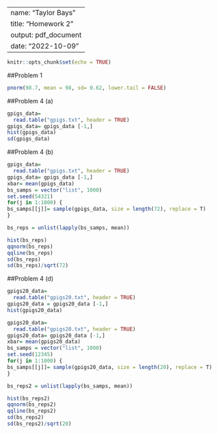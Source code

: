 --
name: "Taylor Bays"
title: "Homework 2"
output: pdf_document
date: "2022-10-09"
---

```r
knitr::opts_chunk$set(echo = TRUE)
```

##Problem 1

```r
pnorm(98.7, mean = 98, sd= 0.62, lower.tail = FALSE)
```

##Problem 4 (a)
```r
gpigs_data=
  read.table("gpigs.txt", header = TRUE)
gpigs_data= gpigs_data [-1,]
hist(gpigs_data)
sd(gpigs_data)
```
##Problem 4 (b)
```r
gpigs_data=
  read.table("gpigs.txt", header = TRUE)
gpigs_data= gpigs_data [-1,]
xbar= mean(gpigs_data)
bs_samps = vector("list", 1000)
set.seed(54321)
for(j in 1:1000) {
bs_samps[[j]]= sample(gpigs_data, size = length(72), replace = T)
}

bs_reps = unlist(lapply(bs_samps, mean))

hist(bs_reps)
qqnorm(bs_reps)
qqline(bs_reps)
sd(bs_reps)
sd(bs_reps)/sqrt(72)

```

##Problem 4 (d)
```r
gpigs20_data=
  read.table("gpigs20.txt", header = TRUE)
gpigs20_data = gpigs20_data [-1,]
hist(gpigs20_data)
```

```r
gpigs20_data=
  read.table("gpigs20.txt", header = TRUE)
gpigs20_data= gpigs20_data [-1,]
xbar= mean(gpigs20_data)
bs_samps = vector("list", 1000)
set.seed(12345)
for(j in 1:1000) {
bs_samps[[j]]= sample(gpigs20_data, size = length(20), replace = T)
}

bs_reps2 = unlist(lapply(bs_samps, mean))

hist(bs_reps2)
qqnorm(bs_reps2)
qqline(bs_reps2)
sd(bs_reps2)
sd(bs_reps2)/sqrt(20)
```



